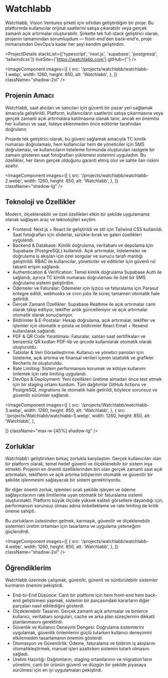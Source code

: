 # Watchlabb

Watchlabb, Vision Ventures şirketi için sıfırdan geliştirdiğim bir proje. Bu platformda kullanıcılar orijinal saatlerini satışa çıkarabilir veya gerçek zamanlı açık artırmalar oluşturabilir. Şirkette tek full-stack geliştirici olarak, projenin tamamından sorumluydum — front-end'den back-end'e, proje mimarisinden DevOps’a kadar her şeyi kendim geliştirdim.

<ProjectDetails
  stackList={['typescript', 'next.js', 'supabase', 'postgresql', 'tailwindcss']}
  liveSite={'https://watchlabb.com'}
  gitHub={''}
/>

<ImageComponent
  images={[
    {
      src: '/projects/watchlabb/watchlabb-1.webp',
      width: 1260,
      height: 850,
      alt: 'Watchlabb',
    },
  ]}
  className="shadow-2xl"
/>

## Projenin Amacı

Watchlabb, saat alıcıları ve satıcıları için güvenli bir pazar yeri sağlamak amacıyla geliştirildi. Platform, kullanıcıların saatlerini satışa çıkarmasına veya gerçek zamanlı açık artırmalara katılmasına olanak tanır, ancak en önemlisi her kullanıcı ve saat, listeye eklenmeden önce editörler tarafından doğrulanır.

Projede tek geliştirici olarak, bu güveni sağlamak amacıyla TC kimlik numarası doğrulaması, hem kullanıcılar hem de yöneticiler için SMS doğrulaması, ve kullanıcıların listeleme formunda oluşturulan rastgele bir zamanı gösteren saat fotoğrafları yüklemesi sistemini uyguladım. Bu özellikler, her ilanın gerçek olduğunu garanti etmiş olur ve sahte ilan riskini azaltır.

<div className="flex lg:gap-14 items-center flex-wrap lg:flex-nowrap">

<ImageComponent
  images={[
    {
      src: '/projects/watchlabb/watchlabb-2.webp',
      width: 1260,
      height: 850,
      alt: 'Watchlabb',
    },
  ]}
  className="shadow-lg"
/>

<div className="min-w-1/2">

## Teknoloji ve Özellikler

Modern, ölçeklenebilir ve özel özellikleri etkin bir şekilde uygulamama olanak sağlayan araç ve teknolojileri seçtim:

- Frontend: Next.js + React ile geliştirildi ve stil için Tailwind CSS kullanıldı. Saat fotoğrafları için sliderlar, sürükle-bırak ve galeri özellikleri uygulandı.
- Backend & Database: Kimlik doğrulama, veritabanı ve depolama için Supabase (PostgreSQL) kullanıldı. Açık artırmalar, listelemeler ve doğrulama iş akışları için özel sorgular ve sunucu tarafı mantığı geliştirildi. RBAC ile kullanıcılar, yöneticiler ve editörler için güvenli rol tabanlı erişim sağlandı.
- Authentication & Verification: Temel kimlik doğrulama Supabase Auth ile sağlandı, ayrıca TC kimlik numarası doğrulaması ile özel bir SMS doğrulama sistemi geliştirdim.
- Ödemeler ve Faturalar: Ödemeler için Iyzico ve faturalama için Parasut entegre edildi, webhooks ve cron jobs ile süreç tamamen otomatik hale getirildi.
- Gerçek Zamanlı Özellikler: Supabase Realtime ile açık artırmalar canlı olarak takip ediliyor, teklifler anlık güncelleniyor ve açık artırmalar otomatik olarak sonuçlanıyor.
- Bildirimler & E-Postalar: Hesap doğrulama, açık artırmalar, teklifler ve işlemler için otomatik e-posta ve bildirimler React Email + Resend kullanılarak sağlandı.
- PDF & QR Code Yaratılması: Faturalar, satılan saat sertifikaları ve benzersiz QR kodları PDF-lib ve qrcode kullanılarak otomatik olarak oluşturuldu.
- Tablolar & Veri Görselleştirme: Kullanıcı ve yönetici panoları için listeleme, açık artırma ve finansal verileri içeren istatistik ve grafikler Recharts ile oluşturuldu.
- Rate Limiting: Sistem performansını korumak ve kötüye kullanımı önlemek için rate limiting uygulandı.
- DevOps & Deployment: Yeni özellikleri üretime almadan önce test etmek için bir staging ortamı kurdum. Tüm dağıtımlar GitHub Actions ve PostgreSQL migrations ile otomatik hale getirildi, böylece sorunsuz ve güvenilir sürümler sağlandı.

</div>
</div>

<ImageComponent
  images={[
    {
      src: '/projects/Watchlabb/watchlabb-3.webp',
      width: 1260,
      height: 850,
      alt: 'Watchlabb',
    },
    {
      src: '/projects/Watchlabb/watchlabb-5.webp',
      width: 1260,
      height: 850,
      alt: 'Watchlabb',
    },

]}
className="max-w-[45%] shadow-lg"
/>

<div className="justify-self-center text-center">

## Zorluklar

Watchlabb’ı geliştirirken birkaç zorlukla karşılaştım. Gerçek kullanıcıları olan bir platform olarak, temel hedef güvenli ve ölçeklenebilir bir sistem inşa etmekti. Projenin en önemli özelliklerinden biri olan gerçek zamanlı saat açık artırmaları, tekliflerin ve açık artırma bitişlerinin otomatik ve güvenilir bir şekilde işlenmesini sağlayacak bir sistem gerektiriyordu.

Bir diğer önemli zorluk, işlemleri sıralı şekilde işleyen ve ödeme sağlayıcılarının rate limitlerine uyan otomatik bir faturalama sistemi oluşturmaktı. Platform büyük ölçüde yüksek kaliteli görsellere dayandığı için, performansın sorunsuz olması adına önbellekleme ve rate limiting de kritik öneme sahipti.

Bu zorlukların üstesinden gelmek, karmaşık, güvenilir ve ölçeklenebilir sistemleri üretim ortamları için tasarlama ve uygulama yeteneğimi güçlendirdi.

</div>

<ImageComponent
  images={[
    {
      src: '/projects/watchlabb/watchlabb-4.webp',
      width: 1260,
      height: 850,
      alt: 'Watchlabb',
    },
  ]}
  className="shadow-2xl"
/>

## Öğrendiklerim

Watchlabb üzerinde çalışmak, güvenilir, güvenli ve sürdürülebilir sistemler kurmanın önemini pekiştirdi.

- End-to-End Düşünce: Canlı bir platform için hem front-end hem back-end geliştirmesi yapmak, sistemin bir parçasındaki kararların diğer parçaları nasıl etkilediğini gösterdi.
- Ölçeklenebilir Tasarım: Gerçek zamanlı açık artırmalar ve binlerce kullanıcı, veritabanı sorguları, cache ve arka plan süreçlerinin dikkatli planlanmasını gerektirdi.
- Güvenlik ve Kullanıcı Deneyimi Dengesi: Doğrulama sistemlerini uygulamak, güvenlik önlemlerini güçlü tutarken kullanıcı deneyimini etkilemeden tasarlamanın önemini gösterdi.
- Otomasyon ve Güvenilirlik: Ödeme, faturalama ve bildirim iş akışlarını otomatikleştirmek, manuel işleri azaltırken sistemin tutarlı olmasını sağladı.
- Üretim Hazırlığı: Dağıtımların, staging ortamlarının ve migration’ların yönetimi, canlı bir ürünün güvenli ve düzgün bir şekilde piyasaya sürülmesi için en iyi uygulamaları pekiştirdi.
